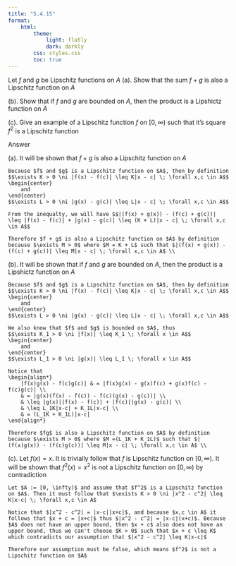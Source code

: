 ```yaml
---
title: "5.4.15"
format:
    html:
        theme:
            light: flatly
            dark: darkly
        css: styles.css
        toc: true
---
```


Let $f$ and $g$ be Lipschitz functions on $A$ (a). Show that the sum $f + g$ is also a Lipschitz function on $A$

(b). Show that if $f$ and $g$ are bounded on $A$, then the product is a Lipshictz function on $A$

(c). Give an example of a Lipschitz function $f$ on $[0, \infty)$ such that it's square $f^2$ is \textit{not} a Lipschitz function

Answer

(a). It will be shown that $f + g$ is also a Lipschitz function on $A$

```         
Because $f$ and $g$ is a Lipschitz function on $A$, then by definition
$$\exists K > 0 \ni |f(x) - f(c)| \leq K|x - c| \; \forall x,c \in A$$
\begin{center}
    and
\end{center}
$$\exists L > 0 \ni |g(x) - g(c)| \leq L|x - c| \; \forall x,c \in A$$

From the inequalty, we will have $$|(f(x) + g(x)) - (f(c) + g(c))| \leq |f(x) - f(c)| + |g(x) - g(c)| \leq (K + L)|x - c| \; \forall x,c \in A$$

Therefore $f + g$ is also a Lipschitz function on $A$ by definition because $\exists M > 0$ where $M = K + L$ such that $|(f(x) + g(x)) - (f(c) + g(c))| \leq M|x - c| \; \forall x,c \in A$ \\
```

(b). It will be shown that if $f$ and $g$ are bounded on $A$, then the product is a Lipshictz function on $A$

```         
Because $f$ and $g$ is a Lipschitz function on $A$, then by definition
$$\exists K > 0 \ni |f(x) - f(c)| \leq K|x - c| \; \forall x,c \in A$$
\begin{center}
    and
\end{center}
$$\exists L > 0 \ni |g(x) - g(c)| \leq L|x - c| \; \forall x,c \in A$$

We also know that $f$ and $g$ is bounded on $A$, thus
$$\exists K_1 > 0 \ni |f(x)| \leq K_1 \; \forall x \in A$$
\begin{center}
    and
\end{center}
$$\exists L_1 > 0 \ni |g(x)| \leq L_1 \; \forall x \in A$$

Notice that
\begin{align*}
    |f(x)g(x) - f(c)g(c)| & = |f(x)g(x) - g(x)f(c) + g(x)f(c) - f(c)g(c)| \\
    & = |g(x)(f(x) - f(c)) - f(c)(g(x) - g(c))| \\
    & \leq |g(x)||f(x) - f(c)| + |f(c)||g(x) - g(c)| \\
    & \leq L_1K|x-c| + K_1L|x-c| \\
    & = (L_1K + K_1L)|x-c|
\end{align*}

Therefore $fg$ is also a Lipschitz function on $A$ by definition because $\exists M > 0$ where $M =(L_1K + K_1L)$ such that $|(f(x)g(x)) - (f(c)g(c))| \leq M|x - c| \; \forall x,c \in A$ \\
```

(c). Let $f(x) = x$. It is trivially follow that $f$ is Lipschitz function on $[0, \infty)$. It will be shown that $f^2(x) = x^2$ is not a Lipschitz function on $[0, \infty)$ by contradiction

```         
Let $A := [0, \infty)$ and assume that $f^2$ is a Lipschitz function on $A$. Then it must follow that $\exists K > 0 \ni |x^2 - c^2| \leq K|x-c| \; \forall x,c \in A$

Notice that $|x^2 - c^2| = |x-c||x+c|$, and because $x,c \in A$ it follows that $x + c = |x+c|$ thus $|x^2 - c^2| = |x-c|(x+c)$. Because $A$ does not have an upper bound, then $x + c$ also does not have an upper bound, thus we can't choose $K > 0$ such that $x + c \leq K$ which contradicts our assumption that $|x^2 - c^2| \leq K|x-c|$

Therefore our assumption must be false, which means $f^2$ is not a Lipschitz function on $A$
```

